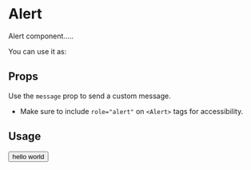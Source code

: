 # Alert

Alert component.....

You can use it as:

## Props

Use the `message` prop to send a custom message.

* Make sure to include `role="alert"` on `<Alert>` tags for accessibility.


## Usage


<Alert />

<Button>hello world</Button>